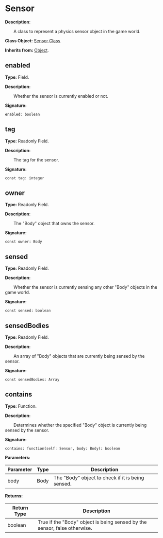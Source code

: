 
# Sensor

**Description:**

&emsp;&emsp;A class to represent a physics sensor object in the game world.

**Class Object:** [Sensor Class](/docs/api/Class%20Object/Sensor).

**Inherits from:** [Object](/docs/api/Class/Object).

## enabled

**Type:** Field.

**Description:**

&emsp;&emsp;Whether the sensor is currently enabled or not.

**Signature:**
```tl
enabled: boolean
```

## tag

**Type:** Readonly Field.

**Description:**

&emsp;&emsp;The tag for the sensor.

**Signature:**
```tl
const tag: integer
```

## owner

**Type:** Readonly Field.

**Description:**

&emsp;&emsp;The "Body" object that owns the sensor.

**Signature:**
```tl
const owner: Body
```

## sensed

**Type:** Readonly Field.

**Description:**

&emsp;&emsp;Whether the sensor is currently sensing any other "Body" objects in the game world.

**Signature:**
```tl
const sensed: boolean
```

## sensedBodies

**Type:** Readonly Field.

**Description:**

&emsp;&emsp;An array of "Body" objects that are currently being sensed by the sensor.

**Signature:**
```tl
const sensedBodies: Array
```

## contains

**Type:** Function.

**Description:**

&emsp;&emsp;Determines whether the specified "Body" object is currently being sensed by the sensor.

**Signature:**
```tl
contains: function(self: Sensor, body: Body): boolean
```

**Parameters:**

| Parameter | Type | Description |
| --- | --- | --- |
| body | Body | The "Body" object to check if it is being sensed. |

**Returns:**

| Return Type | Description |
| --- | --- |
| boolean | True if the "Body" object is being sensed by the sensor, false otherwise. |